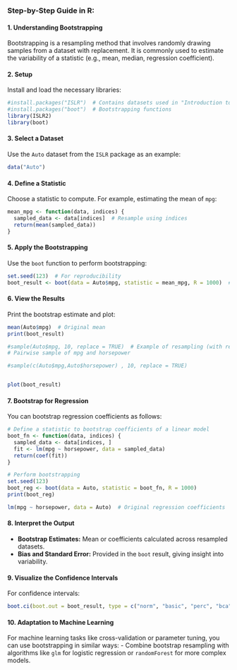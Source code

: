
### Step-by-Step Guide in R:

#### 1. **Understanding Bootstrapping**
Bootstrapping is a resampling method that involves randomly drawing samples from a dataset with replacement. It is commonly used to estimate the variability of a statistic (e.g., mean, median, regression coefficient).

#### 2. **Setup**
Install and load the necessary libraries:

```{r}
#install.packages("ISLR")  # Contains datasets used in "Introduction to Statistical Learning"
#install.packages("boot")  # Bootstrapping functions
library(ISLR2)
library(boot)
```

#### 3. **Select a Dataset**
Use the `Auto` dataset from the `ISLR` package as an example:
```{r}
data("Auto")
```

#### 4. **Define a Statistic**
Choose a statistic to compute. For example, estimating the mean of `mpg`:
```{r}
mean_mpg <- function(data, indices) {
  sampled_data <- data[indices]  # Resample using indices
  return(mean(sampled_data))
}

```

#### 5. **Apply the Bootstrapping**
Use the `boot` function to perform bootstrapping:
```{r}
set.seed(123)  # For reproducibility
boot_result <- boot(data = Auto$mpg, statistic = mean_mpg, R = 1000)  # 1000 bootstrap samples


```

#### 6. **View the Results**
Print the bootstrap estimate and plot:
```{r}
mean(Auto$mpg)  # Original mean
print(boot_result)

#sample(Auto$mpg, 10, replace = TRUE)  # Example of resampling (with replacement)
# Pairwise sample of mpg and horsepower

#sample(c(Auto$mpg,Auto$horsepower) , 10, replace = TRUE)


plot(boot_result)
```

#### 7. **Bootstrap for Regression**
You can bootstrap regression coefficients as follows:

```{r}
# Define a statistic to bootstrap coefficients of a linear model
boot_fn <- function(data, indices) {
  sampled_data <- data[indices, ]
  fit <- lm(mpg ~ horsepower, data = sampled_data)
  return(coef(fit))
}

# Perform bootstrapping
set.seed(123)
boot_reg <- boot(data = Auto, statistic = boot_fn, R = 1000)
print(boot_reg)

lm(mpg ~ horsepower, data = Auto)  # Original regression coefficients
```

#### 8. **Interpret the Output**
- **Bootstrap Estimates:** Mean or coefficients calculated across resampled datasets.
- **Bias and Standard Error:** Provided in the `boot` result, giving insight into variability.

#### 9. **Visualize the Confidence Intervals**
For confidence intervals:
```{r}
boot.ci(boot.out = boot_result, type = c("norm", "basic", "perc", "bca"))
```

#### 10. **Adaptation to Machine Learning**
For machine learning tasks like cross-validation or parameter tuning, you can use bootstrapping in similar ways:
- Combine bootstrap resampling with algorithms like `glm` for logistic regression or `randomForest` for more complex models.

